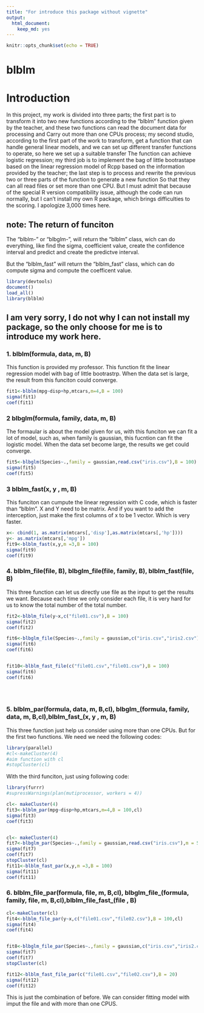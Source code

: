 ```yaml
---
title: "For introduce this package without vignette"
output: 
  html_document: 
    keep_md: yes
---
```


```r
knitr::opts_chunk$set(echo = TRUE)
```

# blblm
# Introduction

In this project, my work is divided into three parts; the first part is to transform it into two new functions according to the "blblm" function given by the teacher, and these two functions can read the document data for processing and Carry out more than one CPUs process; my second studio, according to the first part of the work to transform, get a function that can handle general linear models, and we can set up different transfer functions to operate, so here we set up a suitable transfer The function can achieve logistic regression; my third job is to implement the bag of little bootrastape based on the linear regression model of Rcpp based on the information provided by the teacher; the last step is to process and rewrite the previous two or three parts of the function to generate a new function So that they can all read files or set more than one CPU. But I must admit that because of the special R version compatibility issue, although the code can run normally, but I can't install my own R package, which brings difficulties to the scoring. I apologize 3,000 times here.

## note: The return of funciton

The "blblm-" or "blbglm-", will return the "blblm" class, wich can do everything, like find the sigma, coefficient value, create the confidence interval and predict and create the predictve interval.

But the "blblm_fast" will return the “blblm_fast” class, which can do compute sigma and compute the coefficent value. 

```r
library(devtools)
document()
load_all()
library(blblm)
```
## I am very sorry, I do not why I can not install my package, so the only choose for me is to introduce my work here.

### 1. blblm(formula, data, m, B)
This function is provided my professor. This function fit the linear regression model with bag of little bootrastrp. When the data set is large, the result from this funciton could converge. 

```r
fit1<-blblm(mpg~disp+hp,mtcars,m=4,B = 100)
sigma(fit1)
coef(fit1)
```

### 2 blbglm(formula, family, data, m, B)
The formaular is about the model given for us, with this funciton we can fit a lot of model, such as, when family is gaussian, this fucntion can fit the logistic model. When the data set become large, the results we get could converge. 

```r
fit5<-blbglm(Species~.,family = gaussian,read.csv("iris.csv"),B = 100)
sigma(fit5)
coef(fit5)
```

### 3 blblm_fast(x, y , m, B)
This funciton can cumpute the linear regression with C code, which is faster than "blblm". X and Y need to be matrix. And if you want to add the interception, just make the first columns of x to be 1 vector. Which is very faster.  

```r
x<- cbind(1, as.matrix(mtcars[,'disp'],as.matrix(mtcars[,'hp'])))
y<- as.matrix(mtcars[,'mpg'])
fit9<-blblm_fast(x,y,m =3,B = 100)
sigma(fit9)
coef(fit9)
```
### 4. blblm_file(file, B), blbglm_file(file, family, B), blblm_fast(file, B)

This three function can let us directly use file as the input to get the results we want. Because each time we only consider each file, it is very hard for us to know the total number of the total number. 

```r
fit2<-blblm_file(y~x,c("file01.csv"),B = 100)
sigma(fit2)
coef(fit2) 

fit6<-blbglm_file(Species~.,family = gaussian,c("iris.csv","iris2.csv"),B = 100)
sigma(fit6)
coef(fit6)


fit10<-blblm_fast_file(c("file01.csv","file01.csv"),B = 100)
sigma(fit6)
coef(fit6)


 
```

### 5. blblm_par(formula, data, m, B,cl), blbglm_(formula, family, data, m, B,cl),blblm_fast_(x, y , m, B)

This three function just help us consider using more than one CPUs. But for the first two functions. We need we need the following codes:

```r
library(parallel)
#cl<-makeCluster(4)
#aim function with cl 
#stopCluster(cl)
```
With the third funciton, just using following code:
```r
library(furrr)
#supressWarnings(plan(mutiprocessor, workers = 4))
```

```r
cl<- makeCluster(4)
fit3<-blblm_par(mpg~disp+hp,mtcars,m=4,B = 100,cl)
sigma(fit3)
coef(fit3)


cl<- makeCluster(4)
fit7<-blbglm_par(Species~.,family = gaussian,read.csv("iris.csv"),m = 5,B = 100,cl)
sigma(fit7)
coef(fit7)
stopCluster(cl)
fit11<-blblm_fast_par(x,y,m =3,B = 100)
sigma(fit11)
coef(fit11)

```
### 6. blblm_file_par(formula, file, m, B,cl), blbglm_file_(formula, family, file, m, B,cl),blblm_file_fast_(file , B)


```r
cl<-makeCluster(cl)
fit4<-blblm_file_par(y~x,c("file01.csv","file02.csv"),B = 100,cl)
sigma(fit4)
coef(fit4)


fit8<-blbglm_file_par(Species~.,family = gaussian,c("iris.csv","iris2.csv"),B = 100,cl)
sigma(fit7)
coef(fit7)
stopCluster(cl)

fit12<-blblm_fast_file_par(c("file01.csv","file02.csv"),B = 20)
sigma(fit12)
coef(fit12)
```
This is just the combination of before. We can consider fitting model with imput the file and with more than one CPUS.

